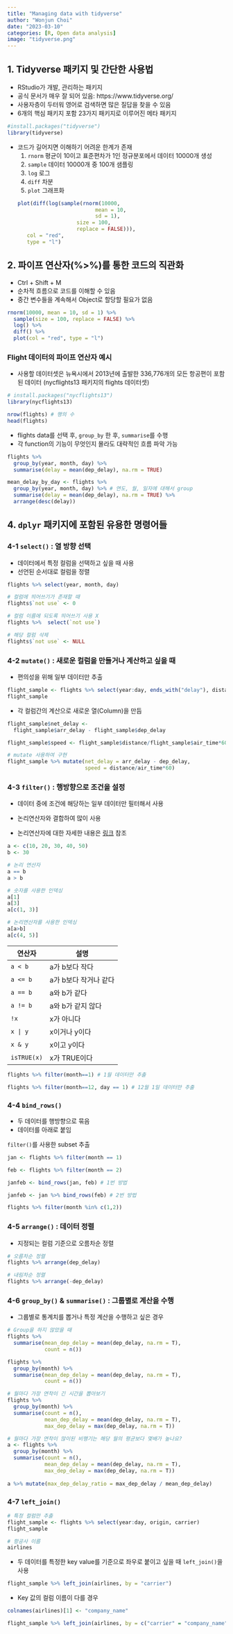 ```yaml
---
title: "Managing data with tidyverse"
author: "Wonjun Choi"
date: "2023-03-10"
categories: [R, Open data analysis]
image: "tidyverse.png"
---
```


## 1. Tidyverse 패키지 및 간단한 사용법

- RStudio가 개발, 관리하는 패키지
- 공식 문서가 매우 잘 되어 있음:  https://www.tidyverse.org/
- 사용자층이 두터워 영어로 검색하면 많은 질답을 찾을 수 있음
- 6개의 핵심 패키지 포함 23가지 패키지로 이루어진 메타 패키지

```r
#install.packages("tidyverse")
library(tidyverse)
```

- 코드가 길어지면 이해하기 어려운 한계가 존재
  1. `rnorm` 평균이 10이고 표준편차가 1인 정규분포에서 데이터 10000개 생성
  2. `sample` 데이터 10000개 중 100개 샘플링
  3. `log` 로그
  4. `diff` 차분
  5. `plot` 그래프화
```r
plot(diff(log(sample(rnorm(10000, 
                           mean = 10, 
                           sd = 1), 
                     size = 100, 
                     replace = FALSE))), 
     col = "red", 
     type = "l")
```

## 2. 파이프 연산자(%>%)를 통한 코드의 직관화

- Ctrl + Shift + M
- 순차적 흐름으로 코드를 이해할 수 있음
- 중간 변수들을 계속해서 Object로 할당할 필요가 없음

```r
rnorm(10000, mean = 10, sd = 1) %>%
  sample(size = 100, replace = FALSE) %>%
  log() %>%
  diff() %>%
  plot(col = "red", type = "l")
```

### Flight 데이터의 파이프 연산자 예시

- 사용할 데이터셋은 뉴욕시에서 2013년에 출발한 336,776개의 모든 항공편이 포함된 데이터 (nycflights13 패키지의 flights 데이터셋)

```r
# install.packages("nycflights13")
library(nycflights13)

nrow(flights) # 행의 수
head(flights)
```

- flights data를 선택 후, `group_by` 한 후, `summarise`를 수행
- 각 function의 기능이 무엇인지 몰라도 대략적인 흐름 파악 가능

```r
flights %>% 
  group_by(year, month, day) %>% 
  summarise(delay = mean(dep_delay), na.rm = TRUE)

mean_delay_by_day <- flights %>% 
  group_by(year, month, day) %>% # 연도, 월, 일자에 대해서 group
  summarise(delay = mean(dep_delay), na.rm = TRUE) %>% 
  arrange(desc(delay))
```
## 4. `dplyr` 패키지에 포함된 유용한 명령어들
### 4-1 `select()` : 열 방향 선택

- 데이터에서 특정 컬럼을 선택하고 싶을 때 사용
- 선언된 순서대로 컬럼을 정렬
```r
flights %>% select(year, month, day)

# 컬럼에 띄어쓰기가 존재할 때
flights$`not use` <- 0

# 컬럼 이름에 되도록 띄어쓰기 사용 X
flights %>%  select(`not use`)

# 해당 컬럼 삭제
flights$`not use` <- NULL
```

### 4-2 `mutate()` : 새로운 컬럼을 만들거나 계산하고 싶을 때

- 편의성을 위해 일부 데이터만 추출

```r
flight_sample <- flights %>% select(year:day, ends_with("delay"), distance, air_time)
flight_sample
```

- 각 컬럼간의 계산으로 새로운 열(Column)을 만듬

```r
flight_sample$net_delay <-
  flight_sample$arr_delay - flight_sample$dep_delay

flight_sample$speed <- flight_sample$distance/flight_sample$air_time*60

# mutate 사용하여 구현
flight_sample %>% mutate(net_delay = arr_delay - dep_delay,
                         speed = distance/air_time*60)
```

### 4-3 `filter()` : 행방향으로 조건을 설정

- 데이터 중에 조건에 해당하는 일부 데이터만 필터해서 사용
- 논리연산자와 결합하여 많이 사용

- 논리연산자에 대한 자세한 내용은 [링크](https://mrchypark.github.io/post/논리-연산자-정리/) 참조

```r
a <- c(10, 20, 30, 40, 50)
b <- 30

# 논리 연산자
a == b
a > b

# 숫자를 사용한 인덱싱
a[1]
a[3]
a[c(1, 3)]

# 논리연산자를 사용한 인덱싱
a[a>b]
a[c(4, 5)]
```

|연산자|설명|
|--|--|
`a < b` | a가 b보다 작다
`a <= b` | a가 b보다 작거나 같다
`a == b` | a와 b가 같다
`a != b` | a와 b가 같지 않다
`!x` | x가 아니다
`x | y` | x이거나 y이다
`x & y` | x이고 y이다
`isTRUE(x)` | x가 TRUE이다

```r
flights %>% filter(month==1) # 1월 데이터만 추출

flights %>% filter(month==12, day == 1) # 12월 1일 데이터만 추출
```

### 4-4 `bind_rows()`

- 두 데이터를 행방향으로 묶음
- 데이터를 아래로 붙임

`filter()`를 사용한 subset 추출
```r
jan <- flights %>% filter(month == 1)

feb <- flights %>% filter(month == 2)

janfeb <- bind_rows(jan, feb) # 1번 방법

janfeb <- jan %>% bind_rows(feb) # 2번 방법

flights %>% filter(month %in% c(1,2))
```

### 4-5 `arrange()` : 데이터 정렬

- 지정되는 컬럼 기준으로 오름차순 정렬
```r
# 오름차순 정렬
flights %>% arrange(dep_delay)

# 내림차순 정렬
flights %>% arrange(-dep_delay)

```

### 4-6 `group_by()` & `summarise()` : 그룹별로 계산을 수행

- 그룹별로 통계치를 뽑거나 특정 계산을 수행하고 싶은 경우
```r
# Group을 하지 않았을 때
flights %>% 
  summarise(mean_dep_delay = mean(dep_delay, na.rm = T),
            count = n())

flights %>% 
  group_by(month) %>% 
  summarise(mean_dep_delay = mean(dep_delay, na.rm = T),
            count = n())

# 월마다 가장 연착이 긴 시간을 뽑아보기
flights %>% 
  group_by(month) %>% 
  summarise(count = n(),
            mean_dep_delay = mean(dep_delay, na.rm = T),
            max_dep_delay = max(dep_delay, na.rm = T))

# 월마다 가장 연착이 많이된 비행기는 해당 월의 평균보다 몇배가 높나요?
a <- flights %>% 
  group_by(month) %>% 
  summarise(count = n(),
            mean_dep_delay = mean(dep_delay, na.rm = T),
            max_dep_delay = max(dep_delay, na.rm = T))
            
a %>% mutate(max_dep_delay_ratio = max_dep_delay / mean_dep_delay)
```

### 4-7 `left_join()`
```r
# 특정 컬럼만 추출
flight_sample <- flights %>% select(year:day, origin, carrier)
flight_sample
```

```r
# 항공사 이름
airlines
```

- 두 데이터를 특정한 key value를 기준으로 좌우로 붙이고 싶을 때 `left_join()`을 사용
```r
flight_sample %>% left_join(airlines, by = "carrier")
```

- Key 값의 컬럼 이름이 다를 경우
```r
colnames(airlines)[1] <- "company_name"

flight_sample %>% left_join(airlines, by = c("carrier" = "company_name"))
```

